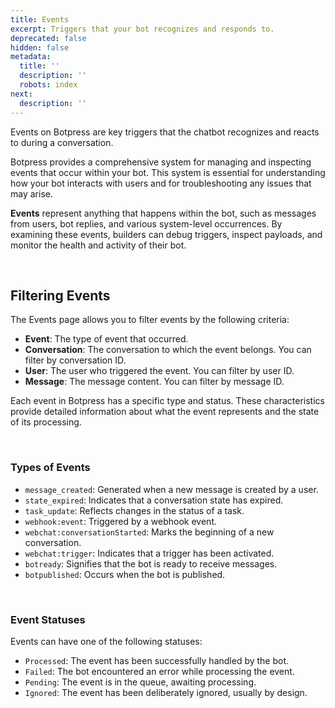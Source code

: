 ```yaml
---
title: Events
excerpt: Triggers that your bot recognizes and responds to.
deprecated: false
hidden: false
metadata:
  title: ''
  description: ''
  robots: index
next:
  description: ''
---
```

Events on Botpress are key triggers that the chatbot recognizes and reacts to during a conversation.

Botpress provides a comprehensive system for managing and inspecting events that occur within your bot. This system is essential for understanding how your bot interacts with users and for troubleshooting any issues that may arise.

**Events** represent anything that happens within the bot, such as messages from users, bot replies, and various system-level occurrences. By examining these events, builders can debug triggers, inspect payloads, and monitor the health and activity of their bot.

<br />

## Filtering Events

The Events page allows you to filter events by the following criteria:

* **Event**: The type of event that occurred.
* **Conversation**: The conversation to which the event belongs. You can filter by conversation ID.
* **User**: The user who triggered the event. You can filter by user ID.
* **Message**: The message content. You can filter by message ID.

Each event in Botpress has a specific type and status. These characteristics provide detailed information about what the event represents and the state of its processing.

<br />

### Types of Events

* `message_created`: Generated when a new message is created by a user.
* `state_expired`: Indicates that a conversation state has expired.
* `task_update`: Reflects changes in the status of a task.
* `webhook:event`: Triggered by a webhook event.
* `webchat:conversationStarted`: Marks the beginning of a new conversation.
* `webchat:trigger`: Indicates that a trigger has been activated.
* `botready`: Signifies that the bot is ready to receive messages.
* `botpublished`: Occurs when the bot is published.

<br />

### Event Statuses

Events can have one of the following statuses:

* `Processed`: The event has been successfully handled by the bot.
* `Failed`: The bot encountered an error while processing the event.
* `Pending`: The event is in the queue, awaiting processing.
* `Ignored`: The event has been deliberately ignored, usually by design.
